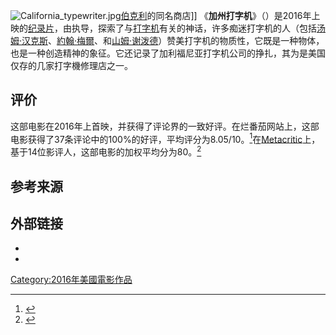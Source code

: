 {{Infobox film
| name           = 加州打字机
| original_name  = California Typewriter
| image          = 
| caption        = 
| director       = {{tsl|en|Doug Nichol|道格·尼科尔|}}
| producer       = {{Plainlist |
*[[John_Benet|John Benet]]
*道格·尼科尔}}
| writer         = 
| screenplay     = 
| story          = 
| based_on       = <!-- {{Based on|title of the original work|creator of the original work|additional creator(s), if necessary}} -->
| starring       = [[汤姆·汉克斯|汤姆·汉克斯]]、[[約翰·梅爾|約翰·梅爾]]、[[山姆·谢泼德|山姆·谢泼德]]、{{tsl|en|David McCullough||}}
| narrator       = 
| music          = 
| cinematography = 道格·尼科尔
| editing        = 道格·尼科尔
| studio         = [[American_Buffalo_Pictures|American Buffalo Pictures]]
| distributor    = {{tsl|en|Gravitas Ventures||}}
| released       = {{Film date|2016|09|02|{{tsl|en|Telluride Film Festival|特柳赖德电影节|}}}}
| runtime        = 103分钟
| country        = 美国
| language       = 英语
| budget         = 
| gross          = 
}}
[[File:California_typewriter.jpg|thumb]][[伯克利|伯克利]]的同名商店]]
《'''加州打字机'''》（{{lang-en|California Typewriter}}）是2016年上映的[[纪录片|纪录片]]，由{{tsl|en|Doug Nichol|道格·尼科尔|}}执导，探索了与[[打字机|打字机]]有关的神话，许多痴迷打字机的人（包括[[汤姆·汉克斯|汤姆·汉克斯]]、[[約翰·梅爾|約翰·梅爾]]、{{tsl|en|David McCullough|大卫·麦卡洛|}}和[[山姆·谢泼德|山姆·谢泼德]]）赞美打字机的物质性，它既是一种物体，也是一种创造精神的象征。它还记录了加利福尼亚打字机公司的挣扎，其为是美国仅存的几家打字機修理店之一。

== 评价 ==
这部电影在2016年{{tsl|en|Telluride Film Festival|特柳赖德电影节|}}上首映，并获得了评论界的一致好评。在烂番茄网站上，这部电影获得了37条评论中的100%的好评，平均评分为8.05/10。<ref>{{cite web|url=https://www.rottentomatoes.com/m/california_typewriter_2017/|title=California Typewriter (2017)|publisher=[[Fandango_(公司)|Fandango (公司)]]|work=[[爛番茄|爛番茄]]|accessdate=2019-07-01|archive-date=2019-04-20|archive-url=https://web.archive.org/web/20190420070923/https://www.rottentomatoes.com/m/california_typewriter_2017|dead-url=no}}</ref>在[[Metacritic|Metacritic]]上，基于14位影评人，这部电影的加权平均分为80。<ref>{{cite web |url=http://www.metacritic.com/movie/california-typewriter |title=California Typewriter Reviews |work=[[Metacritic|Metacritic]] |publisher=[[CBS互動|CBS互動]] |accessdate=2018-05-09 |archive-date=2018-05-06 |archive-url=https://web.archive.org/web/20180506023041/http://www.metacritic.com/movie/california-typewriter |dead-url=no }}</ref>

== 参考来源 ==
{{reflist}}

== 外部链接 ==
* {{official website|http://californiatypewritermovie.com/}}
* {{imdb title|5966990}}

[[Category:2016年美國電影作品|Category:2016年美國電影作品]]